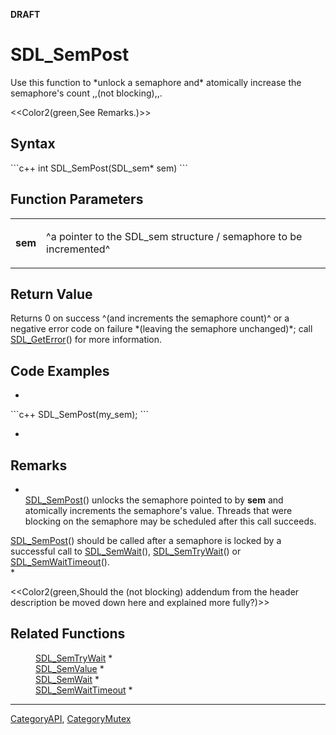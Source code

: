 <!-- pragma section-numbers off -->
<!-- pragma disable-camelcase -->
'''DRAFT'''

= SDL_SemPost =
Use this function to *unlock a semaphore and* atomically increase the semaphore's count ,,(not blocking),,.

<<Color2(green,See Remarks.)>>


== Syntax ==
```c++
int SDL_SemPost(SDL_sem* sem)
```

== Function Parameters ==
{|
|'''sem'''
|^a pointer to the SDL_sem structure / semaphore to be incremented^
|}

== Return Value ==
Returns 0 on success ^(and increments the semaphore count)^ or a negative error code on failure *(leaving the semaphore unchanged)*; call [[SDL_GetError]]() for more information.

== Code Examples ==
*
```c++
SDL_SemPost(my_sem);
```
*

== Remarks ==
*<br/>[[SDL_SemPost]]() unlocks the semaphore pointed to by '''sem''' and atomically increments the semaphore's value. Threads that were blocking on the semaphore may be scheduled after this call succeeds.

[[SDL_SemPost]]() should be called after a semaphore is locked by a successful call to [[SDL_SemWait]](), [[SDL_SemTryWait]]() or [[SDL_SemWaitTimeout]](). <br/>*

<<Color2(green,Should the (not blocking) addendum from the header description be moved down here and explained more fully?)>>

== Related Functions ==
:[[SDL_SemTryWait]] *
:[[SDL_SemValue]] *
:[[SDL_SemWait]] *
:[[SDL_SemWaitTimeout]] *

----
[[CategoryAPI]], [[CategoryMutex]]
